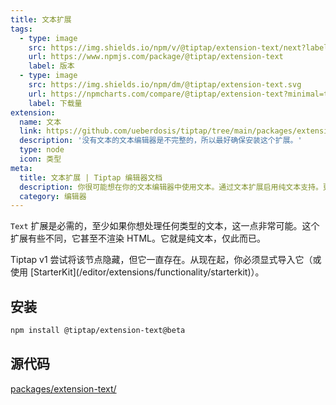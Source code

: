 ```yaml
---
title: 文本扩展
tags:
  - type: image
    src: https://img.shields.io/npm/v/@tiptap/extension-text/next?label=版本
    url: https://www.npmjs.com/package/@tiptap/extension-text
    label: 版本
  - type: image
    src: https://img.shields.io/npm/dm/@tiptap/extension-text.svg
    url: https://npmcharts.com/compare/@tiptap/extension-text?minimal=true
    label: 下载量
extension:
  name: 文本
  link: https://github.com/ueberdosis/tiptap/tree/main/packages/extension-text
  description: '没有文本的文本编辑器是不完整的，所以最好确保安装这个扩展。'
  type: node
  icon: 类型
meta:
  title: 文本扩展 | Tiptap 编辑器文档
  description: 你很可能想在你的文本编辑器中使用文本。通过文本扩展启用纯文本支持。更多内容请见文档！
  category: 编辑器
---
```



`Text` 扩展是必需的，至少如果你想处理任何类型的文本，这一点非常可能。这个扩展有些不同，它甚至不渲染 HTML。它就是纯文本，仅此而已。

<Callout title="重大变化" variant="info">
  Tiptap v1 尝试将该节点隐藏，但它一直存在。从现在起，你必须显式导入它（或使用 [StarterKit](/editor/extensions/functionality/starterkit)）。
</Callout>

<CodeDemo path="/Nodes/Text" />

## 安装

```bash
npm install @tiptap/extension-text@beta
```

## 源代码

[packages/extension-text/](https://github.com/ueberdosis/tiptap/blob/main/packages/extension-text/)